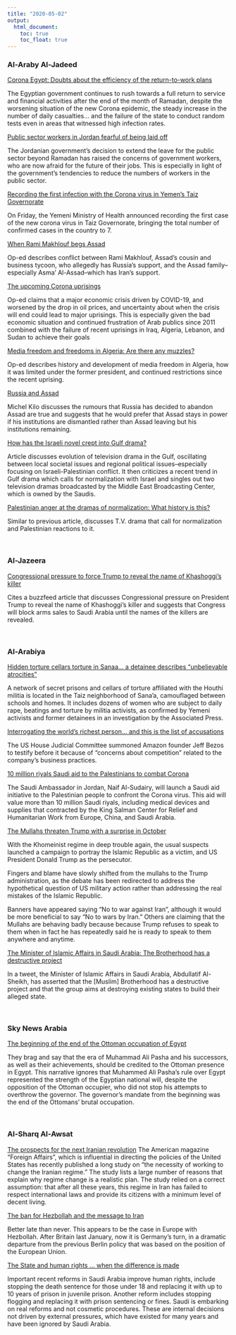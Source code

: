 ```yaml
---
title: "2020-05-02"
output:
  html_document:
    toc: true
    toc_float: true
---
```


### Al-Araby Al-Jadeed

[Corona Egypt: Doubts about the efficiency of the return-to-work plans](https://www.alaraby.co.uk/politics/2020/5/1/كورونا-مصر-شكوك-في-كفاءة-مخطط-العودة-للعمل)

The Egyptian government continues to rush towards a full return to service and financial activities after the end of the month of Ramadan, despite the worsening situation of the new Corona epidemic, the steady increase in the number of daily casualties... and the failure of the state to conduct random tests even in areas that witnessed high infection rates. 

<!-- [COVID-19; Egypt] --> 

[Public sector workers in Jordan fearful of being laid off](https://www.alaraby.co.uk/economy/2020/5/2/موظفو-القطاع-العام-الأردني-خائفون-من-تسريحهم)

The Jordanian government's decision to extend the leave for the public sector beyond Ramadan has raised the concerns of government workers, who are now afraid for the future of their jobs. This is especially in light of the government's tendencies to reduce the numbers of workers in the public sector.

<!-- [COVID-19; Jordan] --> 

[Recording the first infection with the Corona virus in Yemen's Taiz Governorate](https://www.alaraby.co.uk/society/2020/5/1/تسجيل-أول-إصابة-بفيروس-كورونا-في-محافظة-تعز-اليمنية)

On Friday, the Yemeni Ministry of Health announced recording the first case of the new corona virus in Taiz Governorate, bringing the total number of confirmed cases in the country to 7.

<!-- [COVID-19; Yemen] --> 

[When Rami Makhlouf begs Assad](https://www.alaraby.co.uk/opinion/2020/5/1/عندما-يستجدي-رامي-مخلوف-بشار-الأسد-1)

Op-ed describes conflict between Rami Makhlouf, Assad's cousin and business tycoon, who allegedly has Russia's support, and the Assad family--especially Asma' Al-Assad--which has Iran's support.

<!-- [Syria; corruption] --> 

[The upcoming Corona uprisings](https://www.alaraby.co.uk/opinion/2020/5/1/انتفاضات-كورونا-المقبلة-1)

Op-ed claims that a major economic crisis driven by COVID-19, and worsened by the drop in oil prices, and uncertainty about when the crisis will end could lead to major uprisings. This is especially given the bad economic situation and continued frustration of Arab publics since 2011 combined with the failure of recent uprisings in Iraq, Algeria, Lebanon, and Sudan to achieve their goals

<!-- [COVID-19; uprisings] --> 

[Media freedom and freedoms in Algeria: Are there any muzzles?](https://www.alaraby.co.uk/opinion/2020/5/1/حرية-الإعلام-والحريات-في-الجزائر-هل-من-كمامات-1)

Op-ed describes history and development of media freedom in Algeria, how it was limited under the former president, and continued restrictions since the recent uprising. 

<!-- [COVID-19; Algeria; Media freedom] --> 

[Russia and Assad](https://www.alaraby.co.uk/opinion/2020/5/1/روسيا-والأسد-1)

Michel Kilo discusses the rumours that Russia has decided to abandon Assad are true and suggests that he would prefer that Assad stays in power if his institutions are dismantled rather than Assad leaving but his institutions remaining.

<!-- [Syria; Russia] --> 

[How has the Israeli novel crept into Gulf drama?](https://www.alaraby.co.uk/entertainment/2020/5/2/كيف-تسللت-الرواية-الإسرائيلية-إلى-الدراما-الخليجية)

Article discusses evolution of television drama in the Gulf, oscillating between local societal issues and regional political issues--especially focusing on Israeli-Palestinian conflict. It then criticizes a recent trend in Gulf drama which calls for normalization with Israel and singles out two television dramas broadcasted by the Middle East Broadcasting Center, which is owned by the Saudis.

<!-- [Israel; Media; Gulf] --> 

[Palestinian anger at the dramas of normalization: What history is this?](https://www.alaraby.co.uk/entertainment/2020/5/2/غضب-الفلسطينيين-من-مسلسلات-التطبيع-أي-تاريخ-هذا)

Similar to previous article, discusses T.V. drama that call for normalization and Palestinian reactions to it. 

<!-- [Israel; Media; Gulf] --> 

<br>

### Al-Jazeera

[Congressional pressure to force Trump to reveal the name of Khashoggi's killer](https://www.aljazeera.net/news/politics/2020/5/2/أميركا-كونغرس-ترامب-جمال-خاشقجي)

Cites a buzzfeed article that discusses Congressional pressure on President Trump to reveal the name of Khashoggi's killer and suggests that Congress will block arms sales to Saudi Arabia until the names of the killers are revealed.

<br>

### Al-Arabiya

[Hidden torture cellars torture in Sanaa... a detainee describes "unbelievable atrocities"](https://www.alarabiya.net/ar/arab-and-world/yemen/2020/05/02/أقبية-تعذيب-خفية-في-صنعاء-معتقلة-تروي-فظائع-لا-تصدق-.html)

A network of secret prisons and cellars of torture affiliated with the Houthi militia is located in the Taiz neighborhood of Sana'a, camouflaged between schools and homes. It includes dozens of women who are subject to daily rape, beatings and torture by militia activists, as confirmed by Yemeni activists and former detainees in an investigation by the Associated Press. 

[Interrogating the world's richest person... and this is the list of accusations](https://www.alarabiya.net/ar/aswaq/companies/2020/05/02/استجواب-أغنى-أغنياء-العالم-وهذه-قائمة-الاتهامات.html)

The US House Judicial Committee summoned Amazon founder Jeff Bezos to testify before it because of "concerns about competition" related to the company's business practices.

[10 million riyals Saudi aid to the Palestinians to combat Corona](https://www.alarabiya.net/ar/saudi-today/2020/05/02/10-ملايين-ريال-مساعدات-السعودية-للفلسطينيين.html)

The Saudi Ambassador in Jordan, Naif Al-Sudairy, will launch a Saudi aid initiative to the Palestinian people to confront the Corona virus. This aid will value more than 10 million Saudi riyals, including medical devices and supplies that contracted by the King Salman Center for Relief and Humanitarian Work from Europe, China, and Saudi Arabia.

[The Mullahs threaten Trump with a surprise in October](https://www.alarabiya.net/ar/politics/2020/05/02/الملالي-يهددون-ترمب-بمفاجأة-في-أكتوبر.html)

With the Khomeinist regime in deep trouble again, the usual suspects launched a campaign to portray the Islamic Republic as a victim, and US President Donald Trump as the persecutor.

Fingers and blame have slowly shifted from the mullahs to the Trump administration, as the debate has been redirected to address the hypothetical question of US military action rather than addressing the real mistakes of the Islamic Republic.

Banners have appeared saying "No to war against Iran", although it would be more beneficial to say "No to wars by Iran." Others are claiming that the Mullahs are behaving badly because because Trump refuses to speak to them when in fact he has repeatedly said he is ready to speak to them anywhere and anytime.

[The Minister of Islamic Affairs in Saudi Arabia: The Brotherhood has a destructive project](https://www.alarabiya.net/ar/saudi-today/2020/05/01/وزير-الشؤون-الاسلامية-في-السعودية-للاخوان-مشروع-تدميري.html)

In a tweet, the Minister of Islamic Affairs in Saudi Arabia, Abdullatif Al-Sheikh, has asserted that the [Muslim] Brotherhood has a destructive project and that the group aims at destroying existing states to build their alleged state. 

<br>

### Sky News Arabia
[The beginning of the end of the Ottoman occupation of Egypt](https://www.skynewsarabia.com/blog/1340841-بداية-النهاية-للاحتلال-العثماني-لمصر)

They brag and say that the era of Muhammad Ali Pasha and his successors, as well as their achievements, should be credited to the Ottoman presence in Egypt. This narrative ignores that Muhammed Ali Pasha's rule over Egypt represented the strength of the Egyptian national will, despite the opposition of the Ottoman occupier, who did not stop his attempts to overthrow the governor. The governor's mandate from the beginning was the end of the Ottomans' brutal occupation.

<br>

### Al-Sharq Al-Awsat

[The prospects for the next Iranian revolution](https://aawsat.com/home/article/2263091/محمد-الرميحي/احتمالات-الثورة-الإيرانية-القادمة)
The American magazine "Foreign Affairs", which is influential in directing the policies of the United States has recently published a long study on "the necessity of working to change the Iranian regime." The study lists a large number of reasons that explain why regime change is a realistic plan. The study relied on a correct assumption: that after all these years, this regime in Iran has failed to respect international laws and provide its citizens with a minimum level of decent living.

[The ban for Hezbollah and the message to Iran](https://aawsat.com/home/article/2263086/إميل-أمين/الحظر-لـ«حزب-الله»-والرسالة-لإيران)

Better late than never. This appears to be the case in Europe with Hezbollah. After Britain last January, now it is Germany's turn, in a dramatic departure from the previous Berlin policy that was based on the position of the European Union.

[The State and human rights ... when the difference is made](https://aawsat.com/home/article/2263066/زهير-الحارثي/في-الدولة-وحقوق-الإنسان-عندما-يُصنع-الفارق)

Important recent reforms in Saudi Arabia improve human rights, include stopping the death sentence for those under 18 and replacing it with up to 10 years of prison in juvenile prison. Another reform includes stopping flogging and replacing it with prison sentencing or fines. Saudi is embarking on real reforms and not cosmetic procedures. These are internal decisions not driven by external pressures, which have existed for many years and have been ignored by Saudi Arabia. 